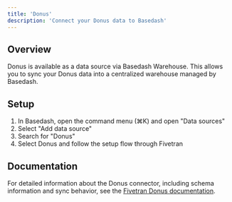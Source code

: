 ```yaml
---
title: 'Donus'
description: 'Connect your Donus data to Basedash'
---
```


## Overview

Donus is available as a data source via Basedash Warehouse. This allows you to sync your Donus data into a centralized warehouse managed by Basedash.

## Setup

1. In Basedash, open the command menu (⌘K) and open "Data sources"
2. Select "Add data source"
3. Search for "Donus"
4. Select Donus and follow the setup flow through Fivetran

## Documentation

For detailed information about the Donus connector, including schema information and sync behavior, see the [Fivetran Donus documentation](https://fivetran.com/docs/connectors/applications/donus).
